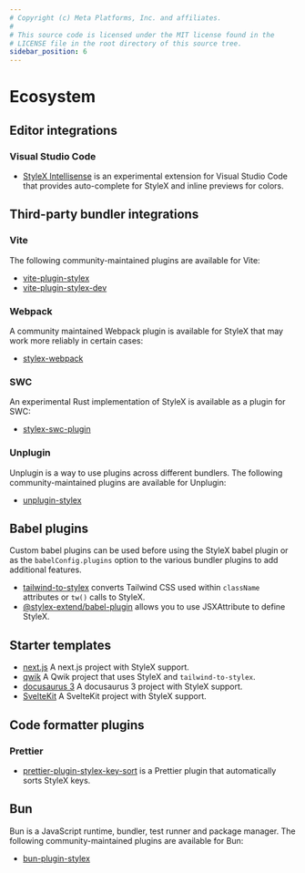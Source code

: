 ```yaml
---
# Copyright (c) Meta Platforms, Inc. and affiliates.
#
# This source code is licensed under the MIT license found in the
# LICENSE file in the root directory of this source tree.
sidebar_position: 6
---
```


# Ecosystem

## Editor integrations

### Visual Studio Code

* [StyleX Intellisense](https://marketplace.visualstudio.com/items?itemName=yash-singh.stylex)
  is an experimental extension for Visual Studio Code that provides auto-complete for StyleX
  and inline previews for colors.

## Third-party bundler integrations

### Vite

The following community-maintained plugins are available for Vite:

* [vite-plugin-stylex](https://www.npmjs.com/package/vite-plugin-stylex)
* [vite-plugin-stylex-dev](https://www.npmjs.com/package/vite-plugin-stylex-dev)

### Webpack

A community maintained Webpack plugin is available for StyleX that may work more reliably in certain cases:

* [stylex-webpack](https://github.com/sukkaw/stylex-webpack)

### SWC

An experimental Rust implementation of StyleX is available as a plugin for SWC:

* [stylex-swc-plugin](https://github.com/dwlad90/stylex-swc-plugin)

### Unplugin

Unplugin is a way to use plugins across different bundlers. The following community-maintained
plugins are available for Unplugin:

* [unplugin-stylex](https://www.npmjs.com/package/unplugin-stylex)

## Babel plugins

Custom babel plugins can be used before using the StyleX babel plugin or as the
`babelConfig.plugins` option to the various bundler plugins to add additional features.

* [tailwind-to-stylex](https://www.npmjs.com/package/tailwind-to-stylex) converts
  Tailwind CSS used within `className` attributes or `tw()` calls to StyleX.
* [@stylex-extend/babel-plugin](https://github.com/nonzzz/stylex-extend/tree/main/packages/babel-plugin) allows you
to use JSXAttribute to define StyleX.

## Starter templates

* [next.js](https://github.com/nmn/nextjs-app-dir-stylex) A next.js project with StyleX support.
* [qwik](https://github.com/nmn/qwik-stylex) A Qwik project that uses StyleX and `tailwind-to-stylex`.
* [docusaurus 3](https://github.com/nmn/docusaurus-stylex) A docusaurus 3 project with StyleX support.
* [SvelteKit](https://github.com/nmn/sveltekit-stylex) A SvelteKit project with StyleX support.

## Code formatter plugins

### Prettier

* [prettier-plugin-stylex-key-sort](https://github.com/nedjulius/prettier-plugin-stylex-key-sort) is a
  Prettier plugin that automatically sorts StyleX keys.

## Bun

Bun is a JavaScript runtime, bundler, test runner and package manager. The following community-maintained
plugins are available for Bun:

* [bun-plugin-stylex](https://www.npmjs.com/package/bun-plugin-stylex)

